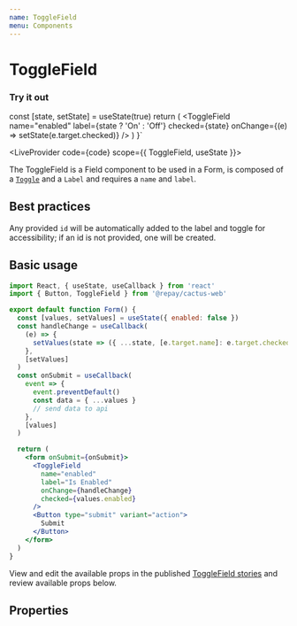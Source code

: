 ```yaml
---
name: ToggleField
menu: Components
---
```



# ToggleField

### Try it out

  const [state, setState] = useState(true)
  return (
    <ToggleField
      name="enabled"
      label={state ? 'On' : 'Off'}
      checked={state}
      onChange={(e) => setState(e.target.checked)}
    />
  )
}`

<LiveProvider code={code} scope={{ ToggleField, useState }}>
  <LiveEditor style={livePreviewStyle}/>
  <LiveError />
  <LivePreview />
</LiveProvider>
<Wrapper />

The ToggleField is a Field component to be used in a Form, is composed of a [`Toggle`](../Toggle.mdx) and a `Label` and requires a `name` and `label`.

## Best practices

Any provided `id` will be automatically added to the label and toggle for accessibility; if an id is not provided, one will be created.

## Basic usage

```jsx
import React, { useState, useCallback } from 'react'
import { Button, ToggleField } from '@repay/cactus-web'

export default function Form() {
  const [values, setValues] = useState({ enabled: false })
  const handleChange = useCallback(
    (e) => {
      setValues(state => ({ ...state, [e.target.name]: e.target.checked }))
    },
    [setValues]
  )
  const onSubmit = useCallback(
    event => {
      event.preventDefault()
      const data = { ...values }
      // send data to api
    },
    [values]
  )

  return (
    <form onSubmit={onSubmit}>
      <ToggleField
        name="enabled"
        label="Is Enabled"
        onChange={handleChange}
        checked={values.enabled}
      />
      <Button type="submit" variant="action">
        Submit
      </Button>
    </form>
  )
}
```

View and edit the available props in the published [ToggleField stories](https://repaygithub.github.io/cactus/stories/cactus-web/?path=/story/togglefield--basic-usage) and review available props below.

## Properties

<PropsTable of={ToggleField} />
